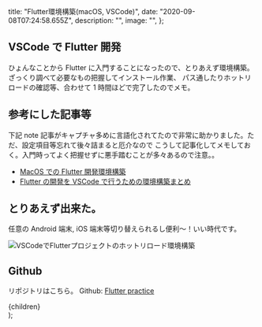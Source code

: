 
  title: "Flutter環境構築(macOS, VSCode)",
  date: "2020-09-08T07:24:58.655Z",
  description: "",
  image: "",
};

## VSCode で Flutter 開発

ひょんなことから Flutter に入門することになったので、とりあえず環境構築。ざっくり調べて必要なもの把握してインストール作業、
パス通したりホットリロードの確認等、合わせて 1 時間ほどで完了したのでメモ。

## 参考にした記事等

下記 note 記事がキャプチャ多めに言語化されてたので非常に助かりました。ただ、設定項目等忘れて後々詰まると厄介なので
こうして記事化してメモしておく。入門時ってよく把握せずに悪手踏むことが多々あるので注意。。

- [MacOS での Flutter 開発環境構築](https://note.com/hatchoutschool/n/n9846d3b90a02)
- [Flutter の開発を VSCode で行うための環境構築まとめ](https://blogenist.jp/2019/11/20/9795/)

## とりあえず出来た。

任意の Android 端末, iOS 端末等切り替えられるし便利〜！いい時代です。

<Display caption="VSCodeでFlutterプロジェクトのホットリロード環境構築">
  <img
    src="/20200908/demo.gif"
    alt="VSCodeでFlutterプロジェクトのホットリロード環境構築"
    title="VSCodeでFlutterプロジェクトのホットリロード環境構築"
  />
</Display>

## Github

リポジトリはこちら。
Github: [Flutter practice](https://github.com/nadjaharold/practice-flutter)

  <div className="mdx__body">
    <Layout meta={meta}>{children}</Layout>
  </div>
);
